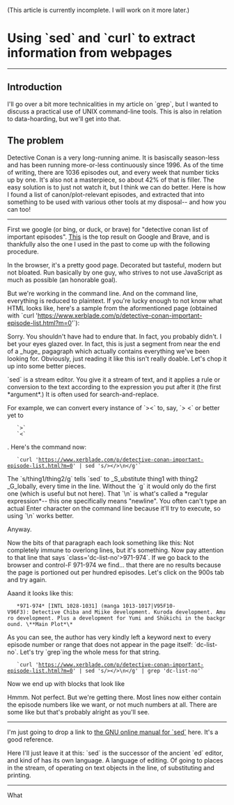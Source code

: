 (This article is currently incomplete. I will work on it more later.)







= Using `sed` and `curl` to extract information from webpages =
----
== Introduction ==
I'll go over a bit more technicalities in my article on `grep`, but I wanted to discuss a practical use of UNIX command-line tools. This is also in relation to data-hoarding, but we'll get into that.

== The problem ==
Detective Conan is a very long-running anime. It is basiscally season-less and has been running more-or-less continuously since 1996. As of the time of writing, there are 1036 episodes out, and every week that number ticks up by one. It's also not a masterpiece, so about 42% of that is filler.
The easy solution is to just not watch it, but I think we can do better. Here is how I found a list of canon/plot-relevant episodes, and extracted that into something to be used with various other tools at my disposal-- and how you can too!

----

First we google (or bing, or duck, or brave) for "detective conan list of important episodes". [[https://www.xerblade.com/p/detective-conan-important-episode-list.html?m=0|This]] is the top result on Google and Brave, and is thankfully also the one I used in the past to come up with the following procedure.

In the browser, it's a pretty good page. Decorated but tasteful, modern but not bloated. Run basically by one guy, who strives to not use JavaScript as much as possible (an honorable goal).

But we're working in the command line. And on the command line, everything is reduced to plaintext. If you're lucky enough to not know what HTML looks like, here's a sample from the aformentioned page (obtained with `curl 'https://www.xerblade.com/p/detective-conan-important-episode-list.html?m=0'`):

{{{HTML
<span class='dc-list-pos'><span class='dc-list-no'>*Main Plot*</span></span></p></li><li><p><span class='dc-list-pos'><span class='dc-list-no'>971-974</span> [INTL 1028-1031] (manga 1013-1017|V95F10-V96F3):</span> <span class='dc-list-char'>Detective <span lang='ja-Latn'>Chiba</span></span> and <span class='dc-list-char' lang='ja-Latn'>Miike</span> development. <span class='dc-list-char' lang='ja-Latn'>Kuroda</span> development. <span class='dc-list-char' lang='ja-Latn'>Amuro</span> development. Plus a development for <span class='dc-list-char' lang='ja-Latn'>Yumi</span> and <span class='dc-list-char' lang='ja-Latn'>Shūkichi</span> in the background. <span class='dc-list-pos'><span class='dc-list-no'>*Main Plot*</span></span></p></li><li><p><span class='dc-list-pos'><span class='dc-list-no'>983-984</span> [INTL 1040-1041] (manga 1018-1021|V96F4-7):</span> <span class='dc-list-char' lang='ja-Latn'>Heiji</span> case, <span class='dc-list-char' lang='ja-Latn'>Kaitō Kid</span>, <span class='dc-list-char' lang='ja-Latn'>Morofushi</span> development, <span class='dc-list-char' lang='ja-Latn'>Amuro</span> development, and <span class='dc-list-char' lang='ja-Latn'>Hiromitsu</span> development. <span class='dc-list-pos'><span class='dc-list-no'>*Main Plot*</span></span></p></li><li><p><span class='dc-list-pos'><span class='dc-list-no'>993-995</span> [INTL 1050-1052] (manga 1022-1026|V96F8-V97F1):</span> <span class='dc-list-char' lang='ja-Latn'>Sera Masumi</span> development. Also, <
}}}

Sorry. You shouldn't have had to endure that. In fact, you probably didn't. I bet your eyes glazed over. In fact, this is just a segment from near the end of a _huge_ pagagraph which actually contains everything we've been looking for. Obviously, just reading it like this isn't really doable. Let's chop it up into some better pieces.

`sed` is a stream editor. You give it a stream of text, and it applies a rule or conversion to the text according to the expression you put after it (the first *argument*.) It is often used for search-and-replace.

For example, we can convert every instance of `><` to, say, `> <` or better yet to
    `>`
    `<`
. Here's the command now:

    `curl 'https://www.xerblade.com/p/detective-conan-important-episode-list.html?m=0' | sed 's/></>\n</g'`

The `s/thing1/thing2/g` tells `sed` to _S_ubstitute thing1 with thing2 _G_lobally, every time in the line. Without the `g` it would only do the first one (which is useful but not here). That `\n` is what's called a *regular expression*-- this one specifically means "newline". You often can't type an actual Enter character on the command line because it'll try to execute, so using `\n` works better.

Anyway.

Now the bits of that paragraph each look something like this:
{{{HTML
<span class='dc-list-pos'>
<span class='dc-list-no'>971-974</span> [INTL 1028-1031] (manga 1013-1017|V95F10-V96F3):</span> <span class='dc-list-char'>Detective <span lang='ja-Latn'>Chiba</span>
</span> and <span class='dc-list-char' lang='ja-Latn'>Miike</span> development. <span class='dc-list-char' lang='ja-Latn'>Kuroda</span> development. <span class='dc-list-char' lang='ja-Latn'>Amuro</span> development. Plus a development for <span class='dc-list-char' lang='ja-Latn'>Yumi</span> and <span class='dc-list-char' lang='ja-Latn'>Shūkichi</span> in the background. <span class='dc-list-pos'>
<span class='dc-list-no'>*Main Plot*</span>
</span>
</p>
</li>
<li>
<p>
}}}
Not completely immune to overlong lines, but it's something.
Now pay attention to that line that says `class='dc-list-no'>971-974</span>`. If we go back to the browser and control-F 971-974 we find... that there are no results because the page is portioned out per hundred episodes. Let's click on the 900s tab and try again.

Aaand it looks like this:

    *971-974* [INTL 1028-1031] (manga 1013-1017|V95F10-V96F3): Detective Chiba and Miike development. Kuroda development. Amuro development. Plus a development for Yumi and Shūkichi in the background. \**Main Plot*\*

As you can see, the author has very kindly left a keyword next to every episode number or range that does not appear in the page itself: `dc-list-no`. Let's try `grep`ing the whole mess for that string.

    `curl 'https://www.xerblade.com/p/detective-conan-important-episode-list.html?m=0' | sed 's/></>\n</g' | grep 'dc-list-no'`

Now we end up with blocks that look like
{{{HTML
<span class='dc-list-no'>971-974</span> [INTL 1028-1031] (manga 1013-1017|V95F10-V96F3):</span> <span class='dc-list-char'>Detective <span lang='ja-Latn'>Chiba</span>
<span class='dc-list-no'>*Main Plot*</span>
}}}

Hmmm. Not perfect. But we're getting there. Most lines now either contain the episode numbers like we want, or not much numbers at all. There are some like
{{{HTML
<span class='dc-list-no'>(Both 1 Hour Specials)</span>
}}}
but that's probably alright as you'll see.

----

I'm just going to drop a link to [[https://www.gnu.org/software/sed/manual/sed.html|the GNU online manual for `sed`]] here. It's a good reference.

Here I'll just leave it at this: `sed` is the successor of the ancient `ed` editor, and kind of has its own language. A language of editing. Of going to places in the stream, of operating on text objects in the line, of substituting and printing.

----

What
